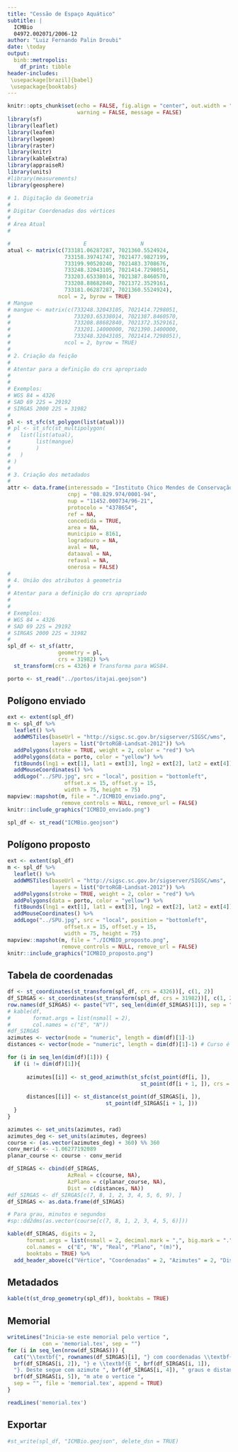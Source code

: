 ```yaml
---
title: "Cessão de Espaço Aquático"
subtitle: |
  ICMBio  
  04972.002071/2006-12
author: "Luiz Fernando Palin Droubi"
date: \today
output: 
  binb::metropolis:
    df_print: tibble
header-includes:
 \usepackage[brazil]{babel}
 \usepackage{booktabs}
---
```


```r
knitr::opts_chunk$set(echo = FALSE, fig.align = "center", out.width = "100%", 
                      warning = FALSE, message = FALSE)
library(sf)
library(leaflet)
library(leafem)
library(lwgeom)
library(raster)
library(knitr)
library(kableExtra)
library(appraiseR)
library(units)
#library(measurements)
library(geosphere)
```

```r
# 1. Digitação da Geometria
#  
# Digitar Coordenadas dos vértices
#
# Área Atual
#             

#                       E                 N
atual <- matrix(c(733181.06287287, 7021360.5524924,
                  733158.39741747, 7021477.9827199,
                  733199.90520240, 7021483.3708676, 
                  733248.32043105, 7021414.7298051,
                  733203.65338014, 7021387.8460570,
                  733208.88682840, 7021372.3529161,
                  733181.06287287, 7021360.5524924),
                ncol = 2, byrow = TRUE)
# Mangue
# mangue <- matrix(c(733248.32043105, 7021414.7298051,
#                    733203.65338014, 7021387.8460570,
#                    733208.88682840, 7021372.3529161,
#                    733201.14000000, 7021390.1400000,
#                    733248.32043105, 7021414.7298051),
#                 ncol = 2, byrow = TRUE)
#
# 2. Criação da feição  
#
# Atentar para a definição do crs apropriado
# 
#
# Exemplos:
# WGS 84 = 4326
# SAD 69 22S = 29192
# SIRGAS 2000 22S = 31982
#
pl <- st_sfc(st_polygon(list(atual)))
# pl <- st_sfc(st_multipolygon(
#   list(list(atual), 
#        list(mangue)
#        )
#   )
# )
#
# 3. Criação dos metadados  
#
attr <- data.frame(interessado = "Instituto Chico Mendes de Conservação da Biodiversidade (ICMBio)",
                   cnpj = "08.829.974/0001-94",
                   nup = "11452.000734/96-21",
                   protocolo = "4378654",
                   ref = NA,
                   concedida = TRUE,
                   area = NA,
                   municipio = 8161,
                   logradouro = NA,
                   aval = NA,
                   dataaval = NA,
                   refaval = NA,
                   onerosa = FALSE)
#
# 4. União dos atributos à geometria
#
# Atentar para a definição do crs apropriado
# 
#
# Exemplos:
# WGS 84 = 4326
# SAD 69 22S = 29192
# SIRGAS 2000 22S = 31982
#
spl_df <- st_sf(attr,
                geometry = pl, 
                crs = 31982) %>%
  st_transform(crs = 4326) # Transforma para WGS84.

porto <- st_read("../portos/itajai.geojson")
```


## Polígono enviado

```r
ext <- extent(spl_df)
m <- spl_df %>% 
  leaflet() %>% 
  addWMSTiles(baseUrl = "http://sigsc.sc.gov.br/sigserver/SIGSC/wms", 
              layers = list("OrtoRGB-Landsat-2012")) %>%
  addPolygons(stroke = TRUE, weight = 2, color = "red") %>%
  addPolygons(data = porto, color = "yellow") %>% 
  fitBounds(lng1 = ext[1], lat1 = ext[3], lng2 = ext[2], lat2 = ext[4]) %>% 
  addMouseCoordinates() %>%
  addLogo("../SPU.jpg", src = "local", position = "bottomleft", 
                  offset.x = 15, offset.y = 15, 
                  width = 75, height = 75)
mapview::mapshot(m, file = "./ICMBIO_enviado.png", 
                 remove_controls = NULL, remove_url = FALSE)
knitr::include_graphics("ICMBIO_enviado.png")
```

```r
spl_df <- st_read("ICMBio.geojson")
```

## Polígono proposto

```r
ext <- extent(spl_df)
m <- spl_df %>% 
  leaflet() %>% 
  addWMSTiles(baseUrl = "http://sigsc.sc.gov.br/sigserver/SIGSC/wms", 
              layers = list("OrtoRGB-Landsat-2012")) %>%
  addPolygons(stroke = TRUE, weight = 2, color = "red") %>%
  addPolygons(data = porto, color = "yellow") %>% 
  fitBounds(lng1 = ext[1], lat1 = ext[3], lng2 = ext[2], lat2 = ext[4]) %>% 
  addMouseCoordinates() %>%
  addLogo("../SPU.jpg", src = "local", position = "bottomleft", 
                  offset.x = 15, offset.y = 15, 
                  width = 75, height = 75)
mapview::mapshot(m, file = "./ICMBIO_proposto.png", 
                 remove_controls = NULL, remove_url = FALSE)
knitr::include_graphics("ICMBIO_proposto.png")
```

## Tabela de coordenadas

```r
df <- st_coordinates(st_transform(spl_df, crs = 4326))[, c(1, 2)]
df_SIRGAS <- st_coordinates(st_transform(spl_df, crs = 31982))[, c(1, 2)]
row.names(df_SIRGAS) <- paste("VT", seq_len(dim(df_SIRGAS)[1]), sep = "")
# kable(df,
#       format.args = list(nsmall = 2),
#       col.names = c("E", "N"))
#df_SIRGAS
azimutes <- vector(mode = "numeric", length = dim(df)[1]-1)
distances <- vector(mode = "numeric", length = dim(df)[1]-1) # Curso é o azimute de 0 a 360

for (i in seq_len(dim(df)[1])) {
  if (i != dim(df)[1]){
    
      azimutes[[i]] <- st_geod_azimuth(st_sfc(st_point(df[i, ]), 
                                          st_point(df[i + 1, ]), crs = 4326))
      
      distances[[i]] <- st_distance(st_point(df_SIRGAS[i, ]),
                               st_point(df_SIRGAS[i + 1, ]))
  }
}

azimutes <- set_units(azimutes, rad)
azimutes_deg <- set_units(azimutes, degrees)
course <- (as.vector(azimutes_deg) + 360) %% 360
conv_merid <- -1.06277192089
planar_course <- course - conv_merid

df_SIRGAS <- cbind(df_SIRGAS, 
                   AzReal = c(course, NA),
                   AzPlano = c(planar_course, NA),
                   Dist = c(distances, NA))
#df_SIRGAS <- df_SIRGAS[c(7, 8, 1, 2, 3, 4, 5, 6, 9), ]
df_SIRGAS <- as.data.frame(df_SIRGAS)

# Para grau, minutos e segundos
#sp::dd2dms(as.vector(course[c(7, 8, 1, 2, 3, 4, 5, 6)]))

kable(df_SIRGAS, digits = 2,
      format.args = list(nsmall = 2, decimal.mark = ",", big.mark = "."),
      col.names =  c("E", "N", "Real", "Plano", "(m)"),
      booktabs = TRUE) %>%
  add_header_above(c("Vértice", "Coordenadas" = 2, "Azimutes" = 2, "Distância"))
```

## Metadados

```r
kable(t(st_drop_geometry(spl_df)), booktabs = TRUE)
```


## Memorial

```r
writeLines("Inicia-se este memorial pelo vertice ", 
           con = 'memorial.tex', sep = "")
for (i in seq_len(nrow(df_SIRGAS))) {
  cat("\\textbf{", rownames(df_SIRGAS)[i], "} com coordenadas \\textbf{N ", 
  brf(df_SIRGAS[i, 2]), "} e \\textbf{E ", brf(df_SIRGAS[i, 1]), 
  "}. Deste segue com azimute ", brf(df_SIRGAS[i, 4]), " graus e distancia ",
  brf(df_SIRGAS[i, 5]), "m ate o vertice ", 
  sep = "", file = 'memorial.tex', append = TRUE)
}
``` 

```r
readLines('memorial.tex')
```

## Exportar

```r
#st_write(spl_df, "ICMBio.geojson", delete_dsn = TRUE)
```


